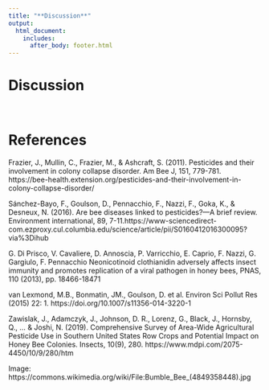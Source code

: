 ```yaml
---
title: "**Discussion**" 
output: 
  html_document:
    includes:
      after_body: footer.html
---
```

# **Discussion**


<br>

# **References**

Frazier, J., Mullin, C., Frazier, M., & Ashcraft, S. (2011). Pesticides and their involvement in colony collapse disorder. Am Bee J, 151, 779-781. https://bee-health.extension.org/pesticides-and-their-involvement-in-colony-collapse-disorder/

Sánchez-Bayo, F., Goulson, D., Pennacchio, F., Nazzi, F., Goka, K., & Desneux, N. (2016). Are bee diseases linked to pesticides?—A brief review. Environment international, 89, 7-11.https://www-sciencedirect-com.ezproxy.cul.columbia.edu/science/article/pii/S0160412016300095?via%3Dihub

G. Di Prisco, V. Cavaliere, D. Annoscia, P. Varricchio, E. Caprio, F. Nazzi, G. Gargiulo, F. Pennacchio
Neonicotinoid clothianidin adversely affects insect immunity and promotes replication of a viral pathogen in honey bees, PNAS, 110 (2013), pp. 18466-18471

van Lexmond, M.B., Bonmatin, JM., Goulson, D. et al. Environ Sci Pollut Res (2015) 22: 1. https://doi.org/10.1007/s11356-014-3220-1

Zawislak, J., Adamczyk, J., Johnson, D. R., Lorenz, G., Black, J., Hornsby, Q., ... & Joshi, N. (2019). Comprehensive Survey of Area-Wide Agricultural Pesticide Use in Southern United States Row Crops and Potential Impact on Honey Bee Colonies. Insects, 10(9), 280. https://www.mdpi.com/2075-4450/10/9/280/htm

Image: https://commons.wikimedia.org/wiki/File:Bumble_Bee_(4849358448).jpg  

